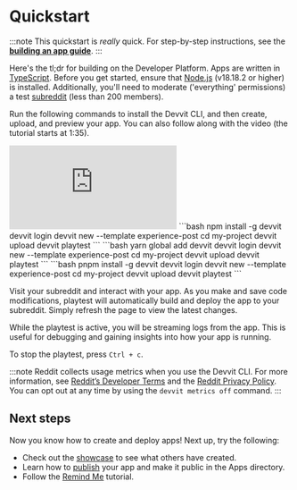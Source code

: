
# Quickstart

:::note
This quickstart is _really_ quick. For step-by-step instructions, see the [**building an app guide**](dev_guide).
:::

Here's the tl;dr for building on the Developer Platform. Apps are written in [TypeScript](https://www.typescriptlang.org/). Before
you get started, ensure that [Node.js](https://nodejs.org/) (v18.18.2 or higher) is installed. Additionally, you'll need to
moderate ('everything' permissions) a test [subreddit](https://mods.reddithelp.com/hc/en-us/articles/360001766991-How-to-create-a-subreddit)
(less than 200 members).

Run the following commands to install the Devvit CLI, and then create, upload, and
preview your app. You can also follow along with the video (the tutorial starts at 1:35).

<iframe
  width="xxx"
  height="xxx"
  src="https://www.youtube.com/embed/BHtTIInycgg"
  title="Getting started with Reddit&#39;s Developer Platform"
  frameborder="0"
  allow="accelerometer; autoplay; clipboard-write; encrypted-media; gyroscope; picture-in-picture; web-share"
  referrerpolicy="strict-origin-when-cross-origin"
  allowfullscreen
></iframe>

<Tabs>
  <TabItem value="npm" label="npm" default>
```bash
npm install -g devvit
devvit login
devvit new --template experience-post
cd my-project
devvit upload
devvit playtest <my-subreddit>
```
  </TabItem>
  <TabItem value="yarn" label="Yarn">
```bash
yarn global add devvit
devvit login
devvit new --template experience-post
cd my-project
devvit upload
devvit playtest <my-subreddit>
```
  </TabItem>
  <TabItem value="pnpm" label="pnpm" default>
```bash
pnpm install -g devvit
devvit login
devvit new --template experience-post
cd my-project
devvit upload
devvit playtest <my-subreddit>
```
  </TabItem>
</Tabs>

Visit your subreddit and interact with your app. As you make and save code modifications, playtest will automatically build and deploy the app to your subreddit. Simply refresh the page to view the latest changes.

While the playtest is active, you will be streaming logs from the app. This is useful for debugging and gaining insights into how your app is running.

To stop the playtest, press `Ctrl + c`.

:::note
Reddit collects usage metrics when you use the Devvit CLI. For more information, see
[Reddit’s Developer Terms](https://www.redditinc.com/policies/developer-terms) and the
[Reddit Privacy Policy](https://www.reddit.com/policies/privacy-policy). You can opt out at any time by
using the `devvit metrics off` command.
:::

## Next steps

Now you know how to create and deploy apps! Next up, try the following:

- Check out the [showcase](/docs/showcase/apps.mdx) to see what others have created.
- Learn how to [publish](dev_guide/#9-publish) your app and make it public in the Apps directory.
- Follow the [Remind Me](/docs/showcase/tutorials/remind_me.md) tutorial.
